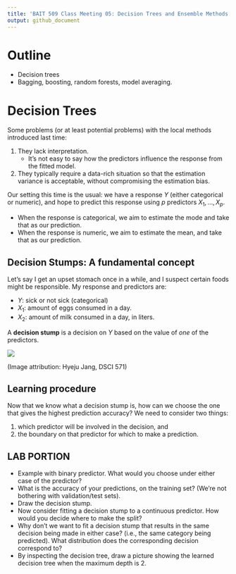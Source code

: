 ```yaml
---
title: 'BAIT 509 Class Meeting 05: Decision Trees and Ensemble Methods'
output: github_document
---
```


# Outline

- Decision trees
- Bagging, boosting, random forests, model averaging. 

# Decision Trees


Some problems (or at least potential problems) with the local methods introduced last time:

1. They lack interpretation.
    - It's not easy to say how the predictors influence the response from the fitted model.
2. They typically require a data-rich situation so that the estimation variance is acceptable, without compromising the estimation bias. 

Our setting this time is the usual: we have a response $Y$ (either categorical or numeric), and hope to predict this response using $p$ predictors $X_1,\ldots,X_p$. 

- When the response is categorical, we aim to estimate the mode and take that as our prediction.
- When the response is numeric, we aim to estimate the mean, and take that as our prediction. 

## Decision Stumps: A fundamental concept

Let's say I get an upset stomach once in a while, and I suspect certain foods might be responsible. My response and predictors are:

- $Y$: sick or not sick (categorical)
- $X_1$: amount of eggs consumed in a day.
- $X_2$: amount of milk consumed in a day, in liters. 

A __decision stump__ is a decision on $Y$ based on the value of _one_ of the predictors. 

![](cm03-trees_files/stump.png)

(Image attribution: Hyeju Jang, DSCI 571)

## Learning procedure

Now that we know what a decision stump is, how can we choose the one that gives the highest prediction accuracy? We need to consider two things:

1. which predictor will be involved in the decision, and
2. the boundary on that predictor for which to make a prediction. 



## LAB PORTION

- Example with binary predictor. What would you choose under either case of the predictor?
- What is the accuracy of your predictions, on the training set? (We're not bothering with validation/test sets).
- Draw the decision stump.
- Now consider fitting a decision stump to a continuous predictor. How would you decide where to make the split?
- Why don't we want to fit a decision stump that results in the same decision being made in either case? (i.e., the same category being predicted). What distribution does the corresponding decision correspond to?
- By inspecting the decision tree, draw a picture showing the learned decision tree when the maximum depth is  2.

